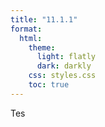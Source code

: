 ```yaml
---
title: "11.1.1"
format:
  html:
    theme:
      light: flatly
      dark: darkly
    css: styles.css
    toc: true
---
```


Tes